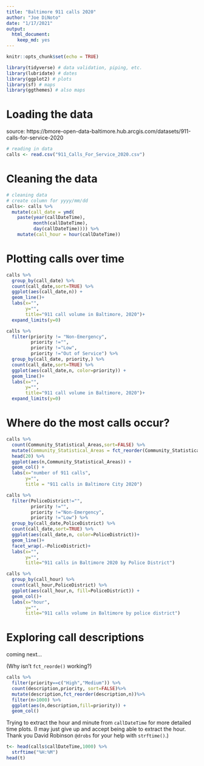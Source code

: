 ```yaml
---
title: "Baltimore 911 calls 2020"
author: "Joe DiNoto"
date: "1/17/2021"
output: 
  html_document: 
    keep_md: yes
---
```


```r
knitr::opts_chunk$set(echo = TRUE)
```

```r
library(tidyverse) # data validation, piping, etc.
library(lubridate) # dates
library(ggplot2) # plots
library(sf) # maps
library(ggthemes) # also maps
```

# Loading the data

source: https://bmore-open-data-baltimore.hub.arcgis.com/datasets/911-calls-for-service-2020

```r
# reading in data
calls <- read.csv("911_Calls_For_Service_2020.csv")
```


# Cleaning the data
```r
# cleaning data
# create column for yyyy/mm/dd
calls<- calls %>% 
  mutate(call_date = ymd(
    paste(year(callDateTime),                     
          month(callDateTime),
          day(callDateTime)))) %>%
    mutate(call_hour = hour(callDateTime))
```


# Plotting calls over time
```r
calls %>%
  group_by(call_date) %>%
  count(call_date,sort=TRUE) %>%
  ggplot(aes(call_date,n)) +
  geom_line()+
  labs(x="",
       y="",
       title="911 call volume in Baltimore, 2020")+
  expand_limits(y=0)
```
```r
calls %>%
  filter(priority != "Non-Emergency", 
         priority !="",
         priority !="Low",
         priority !="Out of Service") %>%
  group_by(call_date, priority,) %>%
  count(call_date,sort=TRUE) %>%
  ggplot(aes(call_date,n, color=priority)) +
  geom_line()+
  labs(x="",
       y="",
       title="911 call volume in Baltimore, 2020")+
  expand_limits(y=0)
```

# Where do the most calls occur?

```r
calls %>% 
  count(Community_Statistical_Areas,sort=FALSE) %>%
  mutate(Community_Statistical_Areas = fct_reorder(Community_Statistical_Areas,n)) %>%
  head(20) %>%
  ggplot(aes(n,Community_Statistical_Areas)) +
  geom_col() +
  labs(x="number of 911 calls",
       y="",
       title = "911 calls in Baltimore City 2020")
```

```r
calls %>%
  filter(PoliceDistrict!="",
         priority !="",
         priority !="Non-Emergency",
         priority !="Low") %>%
  group_by(call_date,PoliceDistrict) %>%
  count(call_date,sort=TRUE) %>%
  ggplot(aes(call_date,n, color=PoliceDistrict))+
  geom_line()+
  facet_wrap(.~PoliceDistrict)+
  labs(x="",
       y="",
       title="911 calls in Baltimore 2020 by Police District")
```

```r
calls %>%
  group_by(call_hour) %>%
  count(call_hour,PoliceDistrict) %>%
  ggplot(aes(call_hour,n, fill=PoliceDistrict)) +
  geom_col()+
  labs(x="hour",
       y="",
       title="911 calls volume in Baltimore by police district")
```

# Exploring call descriptions

coming next...

(Why isn't `fct_reorde()` working?)

```r
calls %>%
  filter(priority==c("High","Medium")) %>% 
  count(description,priority, sort=FALSE)%>% 
  mutate(description,fct_reorder(description,n))%>%
  filter(n>1000) %>%
  ggplot(aes(n,description,fill=priority)) +
  geom_col()
```

Trying to extract the hour and minute from `callDateTime` for more detailed time plots. (I may just give up and accept being able to extract the hour. Thank you David Robinson `@drobs` for your help with `strftime()`.)

```r
t<- head(calls$callDateTime,1000) %>%
  strftime("%H:%M") 
head(t)
```

